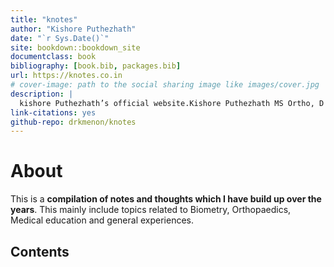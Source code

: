 ```yaml
--- 
title: "knotes"
author: "Kishore Puthezhath"
date: "`r Sys.Date()`"
site: bookdown::bookdown_site
documentclass: book
bibliography: [book.bib, packages.bib]
url: https://knotes.co.in
# cover-image: path to the social sharing image like images/cover.jpg
description: |
  kishore Puthezhath’s official website.Kishore Puthezhath MS Ortho, D Ortho, FACS (USA), FRCS (Tr & Orth)(Eng) is a Professor (associate) of Orthopaedics and Consultant Paediatric Orthopaedic Surgeon at the KUHS. His research interests include Paediatric deformities,Biostatistics in r, Bayesian statistics and competency-based medical education (CBME). He leads the Paediatric Orthopaedics Surgery in a tertiary teaching hospital in Kerala.
link-citations: yes
github-repo: drkmenon/knotes
---
```


# About {-}

This is a   **compilation of  notes and thoughts which I have build up over the years**. This mainly include topics related to Biometry, Orthopaedics, Medical education and general experiences. 

## Contents {-}



